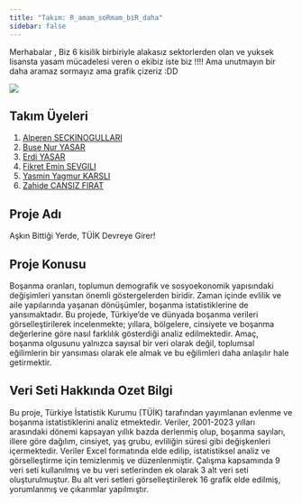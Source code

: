 ```yaml
---
title: "Takım: R_amam_soRmam_biR_daha"
sidebar: false 
---
```


Merhabalar , Biz 6 kisilik birbiriyle alakasız sektorlerden olan ve yuksek lisansta yasam mücadelesi veren o ekibiz iste biz !!!! Ama unutmayın bir daha aramaz sormayız ama grafik çizeriz :DD


![](veri/grupfoto.jpg){fig-align="center"}

## Takım Üyeleri

1.  [Alperen SECKINOGULLARI](/takim/alperen.qmd)
2.  [Buse Nur YASAR](/takim/buse.qmd)
3.  [Erdi YASAR](/takim/erdi.qmd)
4.  [Fikret Emin SEVGILI](/takim/fikret.qmd)
5.  [Yasmin Yagmur KARSLI](/takim/yasmin.qmd)
6.  [Zahide CANSIZ FIRAT](/takim/zahide.qmd)

## Proje Adı

Aşkın Bittiği Yerde, TÜİK Devreye Girer!

## Proje Konusu

Boşanma oranları, toplumun demografik ve sosyoekonomik yapısındaki değişimleri yansıtan önemli göstergelerden biridir. Zaman içinde evlilik ve aile yapılarında yaşanan dönüşümler, boşanma istatistiklerine de yansımaktadır. Bu projede, Türkiye’de ve dünyada boşanma verileri görselleştirilerek incelenmekte; yıllara, bölgelere, cinsiyete ve boşanma değerlerine göre nasıl farklılık gösterdiği analiz edilmektedir. Amaç, boşanma olgusunu yalnızca sayısal bir veri olarak değil, toplumsal eğilimlerin bir yansıması olarak ele almak ve bu eğilimleri daha anlaşılır hale getirmektir.

## Veri Seti Hakkında Ozet Bilgi

Bu proje, Türkiye İstatistik Kurumu (TÜİK) tarafından yayımlanan evlenme ve boşanma istatistiklerini analiz etmektedir. Veriler, 2001-2023 yılları arasındaki dönemi kapsayan yıllık bazda derlenmiş olup, boşanma sayıları, illere göre dağılım, cinsiyet, yaş grubu, evliliğin süresi gibi değişkenleri içermektedir. Veriler Excel formatında elde edilip, istatistiksel analiz ve görselleştirme için temizlenmiş ve düzenlenmiştir. Çalışma kapsamında 9 veri seti kullanılmış ve bu veri setlerinden ek olarak 3 alt veri seti oluşturulmuştur. Bu alt veri setleri görselleştirilerek 16 grafik elde edilmiş, yorumlanmış ve çıkarımlar yapılmıştır.


